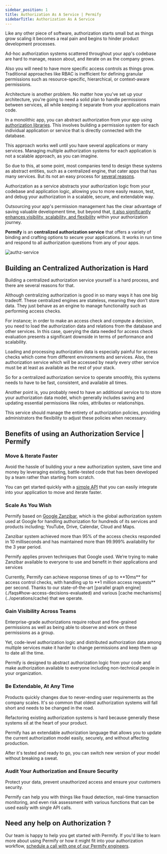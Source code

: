 ```yaml
---
sidebar_position: 1
title: Authorization As A Service | Permify
sidebarTitle: Authorization As A Service
---
```


Like any other piece of software, authorization starts small but as things grow scaling it becomes a real pain and begins to hinder product development processes.

Ad-hoc authorization systems scattered throughout your app's codebase are hard to manage, reason about, and iterate on as the company grows. 

Also you will need to have more specific access controls as things grow. Traditional approaches like RBAC is inefficient for defining granular permissions such as resource-specific, hierarchical, or context-aware permissions.

Architecture is another problem. No matter how you've set up your architecture, you're going to need a solid plan to handle permissions between services, all while keeping it separate from your applications main code.

In a monolithic app, you can abstract authorization from your app using [authorization libraries](https://permify.co/post/open-source-authorization-libraries/). This involves building a permission system for each individual application or service that is directly connected with the database.

This approach works well until you have several applications or many services. Managing multiple authorization systems for each application is not a scalable approach, as you can imagine.

So due to this, at some point, most companies tend to design these systems as abstract entities, such as a centralized engine, that cater apps that has many services. But its not an easy process for [several reasons](#building-an-centralized-authorization-is-hard).

Authorization as a service abstracts your authorization logic from your codebase and application logic, allowing you to more easily reason, test, and debug your authorization in a scalable, secure, and extendable way.

Outsourcing your app's permission management has the clear advantage of saving valuable development time, but beyond that, [it also significantly enhances visibility, scalability, and flexibility](#benefits-of-using-an-authorization-service-permify) within your authorization journey.

**Permify** is an **centralized authorization service** that offers a variety of binding and crafting options to secure your applications. It works in run time and respond to all authorization questions from any of your apps.

![authz-service](https://user-images.githubusercontent.com/34595361/196884110-147862c9-3657-4f07-831c-3e0d0e39eccf.png)

## Building an Centralized Authorization is Hard

Building a centralized authorization service yourself is a hard process, and there are several reasons for that.

Although centralizing authorization is good in so many ways it has one big tradeoff. These centralized engines are stateless, meaning they don’t store data. They just behave as an engine to manage functionality such as performing access checks.

For instance; in order to make an access check and compute a decision, you need to load the authorization data and relations from the database and other services. In this case, querying the data needed for access check evaluation presents a significant downside in terms of performance and scalability.

Loading and processing authorization data is especially painful for access checks which come from different environments and services. Also, the authorization service which will be accessed by nearly every other service must be at least as available as the rest of your stack.

So for a centralized authorization service to operate smoothly, this systems needs to have to be fast, consistent, and available all times.

Another point is, you probably need to have an additional service to to store your authorization data model, which generally includes saving and updating essential permissions like roles, attributes or relationships. 

This service should manage the entirety of authorization policies, providing administrators the flexibility to adjust these policies when necessary.

## Benefits of using an Authorization Service | Permify

### Move & Iterate Faster

Avoid the hassle of building your a new authorization system, save time and money by leveraging existing, battle-tested code that has been developed by a team rather than starting from scratch.

You can get started quickly with a [simple API](../getting-started/enforcement) that you can easily integrate into your application to move and iterate faster.

### Scale As You Wish

Permify based on [Google Zanzibar], which is the global authorization system used at Google for handling authorization for hundreds of its services and products including; YouTube, Drive, Calendar, Cloud and Maps.

Zanzibar system achieved more than 95% of the access checks responded in 10 milliseconds and has maintained more than 99.999% availability for the 3 year period.

Permify applies proven techniques that Google used. We’re trying to make Zanzibar available to everyone to use and benefit in their applications and services

<Check>
  Currently, Permify can achieve response times of up to **10ms** for access
  control checks, with handling up to **1 million access requests** per second.
  Thanks to our state-of-the-art [parallel graph
  engine](./faqs#how-access-decisions-evaluated)
  and various [cache mechanisms](../operations/cache)
  that we operate.
</Check>

[Google Zanzibar]: https://permify.co/post/google-zanzibar-in-a-nutshell

### Gain Visibility Across Teams

Enterprise-grade authorizations require robust and fine-grained permissions as well as being able to observe and work on these permissions as a group.

Yet, code-level authorization logic and distributed authorization data among multiple services make it harder to change permissions and keep them up to date all the time.

Permify is designed to abstract authorization logic from your code and make authorization available to everyone including non-technical people in your organization.

### Be Extendable, At Any Time

Products quickly changes due to never-ending user requirements as the company scales. It's so common that oldest authorization systems will fall short and needs to be changed in the road.

Refactoring existing authorization systems is hard because generally these systems sit at the heart of your product.

Permify has an extendable authorization language that allows you to update the current authorization model easily, securely, and without affecting production.

After it's tested and ready to go, you can switch new version of your model without breaking a sweat.

### Audit Your Authorization and Ensure Security

Protect your data, prevent unauthorized access and ensure your customers security.

Permify can help you with things like fraud detection, real-time transaction monitoring, and even risk assessment with various functions that can be used easily with single API calls.

## Need any help on Authorization ?

Our team is happy to help you get started with Permify. If you'd like to learn more about using Permify or how it might fit into your authorization workflow, [schedule a call with one of our Permify engineers](https://calendly.com/d/cj79-kyf-b4z).
